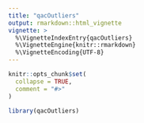 ```yaml
---
title: "qacOutliers"
output: rmarkdown::html_vignette
vignette: >
  %\VignetteIndexEntry{qacOutliers}
  %\VignetteEngine{knitr::rmarkdown}
  %\VignetteEncoding{UTF-8}
---
```


```r
knitr::opts_chunk$set(
  collapse = TRUE,
  comment = "#>"
)
```

```r
library(qacOutliers)
```
